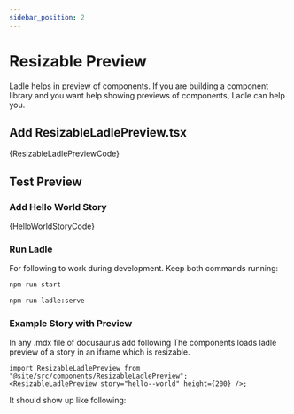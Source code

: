 ```yaml
---
sidebar_position: 2
---
```



# Resizable Preview

Ladle helps in preview of components. If you are building a component library and you want help showing previews of components, Ladle can help you.

## Add ResizableLadlePreview.tsx

<CodeBlock title="src/components/ResizableLadlePreview.tsx" language="tsx">
  {ResizableLadlePreviewCode}
</CodeBlock>

## Test Preview

### Add Hello World Story

<CodeBlock title="src/stories/hello.stories.tsx" language="tsx">
  {HelloWorldStoryCode}
</CodeBlock>

### Run Ladle

For following to work during development. Keep both commands running:

```bash
npm run start
```

```bash
npm run ladle:serve
```

### Example Story with Preview

In any .mdx file of docusaurus add following The components loads ladle preview of a story in an iframe which is resizable.

```tsx
import ResizableLadlePreview from "@site/src/components/ResizableLadlePreview";
<ResizableLadlePreview story="hello--world" height={200} />;
```

It should show up like following:

<ResizableLadlePreview story="hello--world" height={200} />
<ResizableLadlePreview story="page--world" height={600} />

